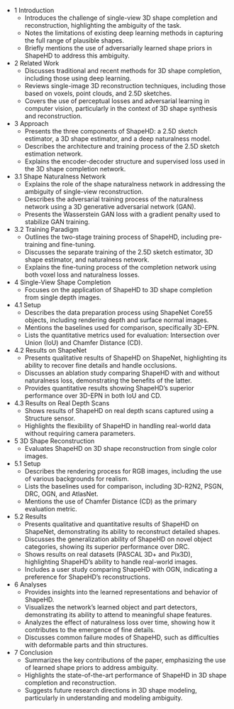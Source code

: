 
- 1 Introduction
  - Introduces the challenge of single-view 3D shape completion and reconstruction, highlighting the ambiguity of the task.
  - Notes the limitations of existing deep learning methods in capturing the full range of plausible shapes.
  - Briefly mentions the use of adversarially learned shape priors in ShapeHD to address this ambiguity.
- 2 Related Work
  - Discusses traditional and recent methods for 3D shape completion, including those using deep learning.
  - Reviews single-image 3D reconstruction techniques, including those based on voxels, point clouds, and 2.5D sketches.
  - Covers the use of perceptual losses and adversarial learning in computer vision, particularly in the context of 3D shape synthesis and reconstruction.
- 3 Approach
  - Presents the three components of ShapeHD: a 2.5D sketch estimator, a 3D shape estimator, and a deep naturalness model.
  - Describes the architecture and training process of the 2.5D sketch estimation network.
  - Explains the encoder-decoder structure and supervised loss used in the 3D shape completion network.
- 3.1 Shape Naturalness Network
  - Explains the role of the shape naturalness network in addressing the ambiguity of single-view reconstruction.
  - Describes the adversarial training process of the naturalness network using a 3D generative adversarial network (GAN).
  - Presents the Wasserstein GAN loss with a gradient penalty used to stabilize GAN training.
- 3.2 Training Paradigm
  - Outlines the two-stage training process of ShapeHD, including pre-training and fine-tuning.
  - Discusses the separate training of the 2.5D sketch estimator, 3D shape estimator, and naturalness network.
  - Explains the fine-tuning process of the completion network using both voxel loss and naturalness losses.
- 4 Single-View Shape Completion
  - Focuses on the application of ShapeHD to 3D shape completion from single depth images.
- 4.1 Setup
  - Describes the data preparation process using ShapeNet Core55 objects, including rendering depth and surface normal images.
  - Mentions the baselines used for comparison, specifically 3D-EPN.
  - Lists the quantitative metrics used for evaluation: Intersection over Union (IoU) and Chamfer Distance (CD).
- 4.2 Results on ShapeNet
  - Presents qualitative results of ShapeHD on ShapeNet, highlighting its ability to recover fine details and handle occlusions.
  - Discusses an ablation study comparing ShapeHD with and without naturalness loss, demonstrating the benefits of the latter.
  - Provides quantitative results showing ShapeHD's superior performance over 3D-EPN in both IoU and CD.
- 4.3 Results on Real Depth Scans
  - Shows results of ShapeHD on real depth scans captured using a Structure sensor.
  - Highlights the flexibility of ShapeHD in handling real-world data without requiring camera parameters.
- 5 3D Shape Reconstruction
  - Evaluates ShapeHD on 3D shape reconstruction from single color images.
- 5.1 Setup
  - Describes the rendering process for RGB images, including the use of various backgrounds for realism.
  - Lists the baselines used for comparison, including 3D-R2N2, PSGN, DRC, OGN, and AtlasNet.
  - Mentions the use of Chamfer Distance (CD) as the primary evaluation metric.
- 5.2 Results
  - Presents qualitative and quantitative results of ShapeHD on ShapeNet, demonstrating its ability to reconstruct detailed shapes.
  - Discusses the generalization ability of ShapeHD on novel object categories, showing its superior performance over DRC.
  - Shows results on real datasets (PASCAL 3D+ and Pix3D), highlighting ShapeHD's ability to handle real-world images.
  - Includes a user study comparing ShapeHD with OGN, indicating a preference for ShapeHD's reconstructions.
- 6 Analyses
  - Provides insights into the learned representations and behavior of ShapeHD.
  - Visualizes the network's learned object and part detectors, demonstrating its ability to attend to meaningful shape features.
  - Analyzes the effect of naturalness loss over time, showing how it contributes to the emergence of fine details.
  - Discusses common failure modes of ShapeHD, such as difficulties with deformable parts and thin structures.
- 7 Conclusion
  - Summarizes the key contributions of the paper, emphasizing the use of learned shape priors to address ambiguity.
  - Highlights the state-of-the-art performance of ShapeHD in 3D shape completion and reconstruction.
  - Suggests future research directions in 3D shape modeling, particularly in understanding and modeling ambiguity.